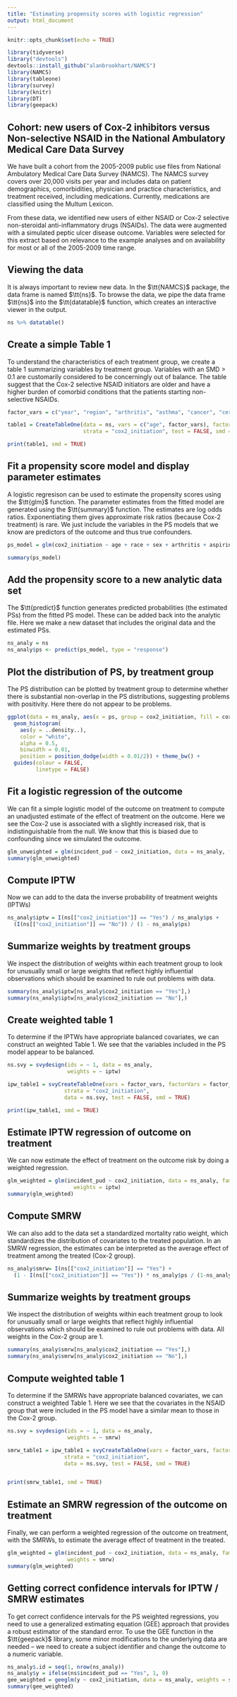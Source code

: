 ```yaml
---
title: "Estimating propensity scores with logistic regression"
output: html_document
---
```


```r
knitr::opts_chunk$set(echo = TRUE)

library(tidyverse)
library("devtools")
devtools::install_github("alanbrookhart/NAMCS")
library(NAMCS)
library(tableone)
library(survey)
library(knitr)
library(DT)
library(geepack)
```

## Cohort: new users of Cox-2 inhibitors versus Non-selective NSAID in the National Ambulatory Medical Care Data Survey

We have built a cohort from the 2005-2009 public use files from National Ambulatory Medical Care Data Survey (NAMCS).  The NAMCS survey covers over 20,000 visits per year and includes data on patient demographics, comorbidities, physician and practice characteristics, and treatment received, including medications. Currently, medications are classified using the Multum Lexicon. 

From these data, we identified new users of either NSAID or Cox-2 selective non-steroidal anti-inflammatory drugs (NSAIDs). The data were augmented with a simulated peptic ulcer disease outcome. Variables were selected for this extract based on relevance to the example analyses and on availability for most or all of the 2005-2009 time range.

## Viewing the data

It is always important to review new data.  In the $\tt{NAMCS}$ package, the data frame is named $\tt{ns}$. To browse the data, we pipe the data frame $\tt{ns}$ into the $\tt{datatable}$ function, which creates an interactive viewer in the output.

```r
ns %>% datatable()
```


## Create a simple Table 1

To understand the characteristics of each treatment group, we create a table 1 summarizing variables by treatment group.  Variables with an SMD > 0.1 are customarily considered to be concerningly out of balance.  The table suggest that the Cox-2 selective NSAID initiators are older and have a higher burden of comorbid conditions that the patients starting non-selective NSAIDs.

```r
factor_vars = c("year", "region", "arthritis", "asthma", "cancer", "cerebrovascular_disease", "chronic_kidney_disease", "heart_failure", "chronic_pulmonary_disease", "depression", "diabetes", "hyperlipidemia", "hypertension", "coronory_artery_disease", "osteoporosis",  "anti_hypertensive_use", "statin_use", "h2_antagonist_use", "ppi_use", "aspirin_use", "anti_coagulant_use", "corticosteroid_use", "sex", "race", "incident_pud")

table1 = CreateTableOne(data = ns, vars = c("age", factor_vars), factorVars = factor_vars, 
                        strata = "cox2_initiation", test = FALSE, smd = TRUE) 

print(table1, smd = TRUE)
```


## Fit a propensity score model and display parameter estimates

A logistic regresison can be used to estimate the propensity scores using the $\tt{glm}$ function.  The parameter estimates from the fitted model are generated using the $\tt{summary}$ function.  The estimates are log odds ratios.  Exponentiating them gives approximate risk ratios (because Cox-2 treatment) is rare.  We just include the variables in the PS models that we know are predictors of the outcome and thus true confounders.
```r
ps_model = glm(cox2_initiation ~ age + race + sex + arthritis + aspirin_use + anti_coagulant_use + corticosteroid_use + arthritis, data = ns, family = binomial)

summary(ps_model)
```


## Add the propensity score to a new analytic data set

The $\tt{predict}$ function generates predicted probabilities (the estimated PSs) from the fitted PS model.  These can be added back into the analytic file.  Here we make a new dataset that includes the original data and the estimated PSs.
```r
ns_analy = ns
ns_analy$ps <- predict(ps_model, type = "response")
```


## Plot the distribution of PS, by treatment group

The PS distribution can be plotted by treatment group to determine whether there is substantial non-overlap in the PS distributions, suggesting problems with positivity.  Here there do not appear to be problems.
```r
ggplot(data = ns_analy, aes(x = ps, group = cox2_initiation, fill = cox2_initiation)) +
  geom_histogram(
    aes(y = ..density..),
    color = "white",
    alpha = 0.5,
    binwidth = 0.01,
    position = position_dodge(width = 0.01/2)) + theme_bw() +
  guides(colour = FALSE,
         linetype = FALSE)

```


## Fit a logistic regression of the outcome

We can fit a simple logistic model of the outcome on treatment to compute an unadjusted estimate of the effect of treatment on the outcome.  Here we see the Cox-2 use is associated with a slightly increased risk, that is indistinguishable from the null.  We know that this is biased due to confounding since we simulated the outcome.
```r
glm_unweighted = glm(incident_pud ~ cox2_initiation, data = ns_analy, family = binomial)
summary(glm_unweighted)
```


## Compute IPTW 

Now we can add to the data the inverse probability of treatment weights (IPTWs)
```r
ns_analy$iptw = I(ns[["cox2_initiation"]] == "Yes") / ns_analy$ps +
  (I(ns[["cox2_initiation"]] == "No")) / (1 - ns_analy$ps)
```


## Summarize weights by treatment groups

We inspect the distribution of weights within each treatment group to look for unusually small or large weights that reflect  highly influential observations which should be examined to rule out problems with data.
```r
summary(ns_analy$iptw[ns_analy$cox2_initiation == "Yes"],)
summary(ns_analy$iptw[ns_analy$cox2_initiation == "No"],)
```


## Create weighted table 1
To determine if the IPTWs have appropriate balanced covariates, we can construct an weighted Table 1.  We see that the variables included in the PS model appear to be balanced.
```r
ns.svy = svydesign(ids = ~ 1, data = ns_analy,
                   weights = ~ iptw)

ipw_table1 = svyCreateTableOne(vars = factor_vars, factorVars = factor_vars, 
                  strata = "cox2_initiation",
                  data = ns.svy, test = FALSE, smd = TRUE)

print(ipw_table1, smd = TRUE)
```


## Estimate IPTW regression of outcome on treatment

We can now estimate the effect of treatment on the outcome risk by doing a weighted regression.
```r
glm_weighted = glm(incident_pud ~ cox2_initiation, data = ns_analy, family = binomial,
                     weights = iptw)
summary(glm_weighted)
```


## Compute SMRW

We can also add to the data set a standardized mortality ratio weight, which standardizes the distribution of covariates to the treated population. In an SMRW regression, the estimates can be interpreted as the average effect of treatment among the treated (Cox-2 group).
```r
ns_analy$smrw= I(ns[["cox2_initiation"]] == "Yes") +
  (1 - I(ns[["cox2_initiation"]] == "Yes")) * ns_analy$ps / (1-ns_analy$ps)
```


## Summarize weights by treatment groups

We inspect the distribution of weights within each treatment group to look for unusually small or large weights that reflect  highly influential observations which should be examined to rule out problems with data. All weights in the Cox-2 group are 1.
```r
summary(ns_analy$smrw[ns_analy$cox2_initiation == "Yes"],)
summary(ns_analy$smrw[ns_analy$cox2_initiation == "No"],)
```


## Compute weighted table 1
To determine if the SMRWs have appropriate balanced covariates, we can construct a weighted Table 1.  Here we see that the covariates in the NSAID group that were included in the PS model have a similar mean to those in the Cox-2 group.
```r
ns.svy = svydesign(ids = ~ 1, data = ns_analy,
                   weights = ~ smrw)

smrw_table1 = ipw_table1 = svyCreateTableOne(vars = factor_vars, factorVars = factor_vars, 
                  strata = "cox2_initiation",
                  data = ns.svy, test = FALSE, smd = TRUE)


print(smrw_table1, smd = TRUE)
```


## Estimate an SMRW regression of the outcome on treatment

Finally, we can perform a weighted regression of the outcome on treatment, with the SMRWs, to estimate the average effect of treatment in the treated.
```r
glm_weighted = glm(incident_pud ~ cox2_initiation, data = ns_analy, family = binomial,
                   weights = smrw)
summary(glm_weighted)
```


## Getting correct confidence intervals for IPTW / SMRW estimates

To get correct confidence intervals for the PS weighted regressions, you need to use a generalized estimating equation (GEE) approach that provides a robust estimator of the standard error. To use the GEE function in the $\tt{geepack}$ library, some minor modifications to the underlying data are needed -- we need to create a subject identifier and change the outcome to a numeric variable.
```r
ns_analy$.id = seq(1, nrow(ns_analy))
ns_analy$y = ifelse(ns$incident_pud == "Yes", 1, 0)
gee_weighted = geeglm(y ~ cox2_initiation, data = ns_analy, weights = smrw, id=.id, family = binomial)
summary(gee_weighted)
```
